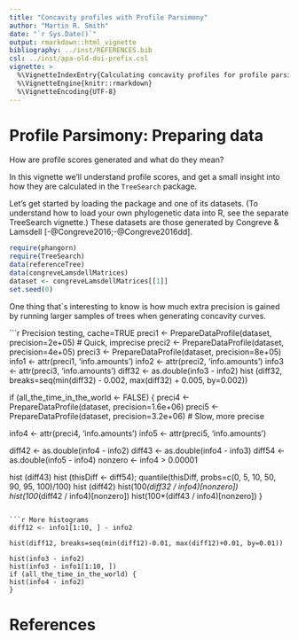 ```yaml
---
title: "Concavity profiles with Profile Parsimony"
author: "Martin R. Smith"
date: "`r Sys.Date()`"
output: rmarkdown::html_vignette
bibliography: ../inst/REFERENCES.bib
csl: ../inst/apa-old-doi-prefix.csl
vignette: >
  %\VignetteIndexEntry{Calculating concavity profiles for profile parsimony}
  %\VignetteEngine{knitr::rmarkdown}
  %\VignetteEncoding{UTF-8}
---
```


# Profile Parsimony: Preparing data

How are profile scores generated and what do they mean?

In this vignette we'll understand profile scores, and get a small insight into how they are 
calculated in the `TreeSearch` package.

Let's get started by loading the package and one of its datasets. (To understand how to load 
your own phylogenetic data into R, see the separate TreeSearch vignette.)
These datasets are those generated by Congreve & Lamsdell [-@Congreve2016;-@Congreve2016dd].

```r
require(phangorn)
require(TreeSearch)
data(referenceTree)
data(congreveLamsdellMatrices)
dataset <- congreveLamsdellMatrices[[1]]
set.seed(0)
```

One thing that`s interesting to know is how much extra precision is gained by running
larger samples of trees when generating concavity curves.

```r Precision testing, cache=TRUE
preci1 <- PrepareDataProfile(dataset, precision=2e+05) # Quick, imprecise
preci2 <- PrepareDataProfile(dataset, precision=4e+05)
preci3 <- PrepareDataProfile(dataset, precision=8e+05)
info1 <- attr(preci1, 'info.amounts')
info2 <- attr(preci2, 'info.amounts')
info3 <- attr(preci3, 'info.amounts')
diff32 <- as.double(info3 - info2)
hist (diff32, breaks=seq(min(diff32) - 0.002, max(diff32) + 0.005, by=0.002))

if (all_the_time_in_the_world <- FALSE) {
preci4 <- PrepareDataProfile(dataset, precision=1.6e+06)
preci5 <- PrepareDataProfile(dataset, precision=3.2e+06) # Slow, more precise

info4 <- attr(preci4, 'info.amounts')
info5 <- attr(preci5, 'info.amounts')

diff42 <- as.double(info4 - info2)
diff43 <- as.double(info4 - info3)
diff54 <- as.double(info5 - info4)
nonzero <- info4 > 0.00001

hist (diff43)
hist (thisDiff <- diff54); quantile(thisDiff, probs=c(0, 5, 10, 50, 90, 95, 100)/100)
hist (diff42)
hist(100*(diff32 / info4)[nonzero])
hist(100*(diff42 / info4)[nonzero])
hist(100*(diff43 / info4)[nonzero])
}
```

```r More histograms
diff12 <- info1[1:10, ] - info2

hist(diff12, breaks=seq(min(diff12)-0.01, max(diff12)+0.01, by=0.01))

hist(info3 - info2)
hist(info3 - info1[1:10, ])
if (all_the_time_in_the_world) {
hist(info4 - info2)
}
```

# References

